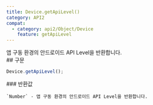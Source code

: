 ```yaml
---
title: Device.getApiLevel()
category: API2
compat:
  - category: api2/Object/Device
    feature: getApiLevel
---
```


<Section>
  앱 구동 환경의 안드로이드 API Level을 반환합니다.
</Section>
<Section>
  ## 구문

  ~~~js
  Device.getApiLevel();
  ~~~

  <Section>
    ### 반환값

    `Number` - 앱 구동 환경의 안드로이드 API Level을 반환합니다.
  </Section>
</Section>